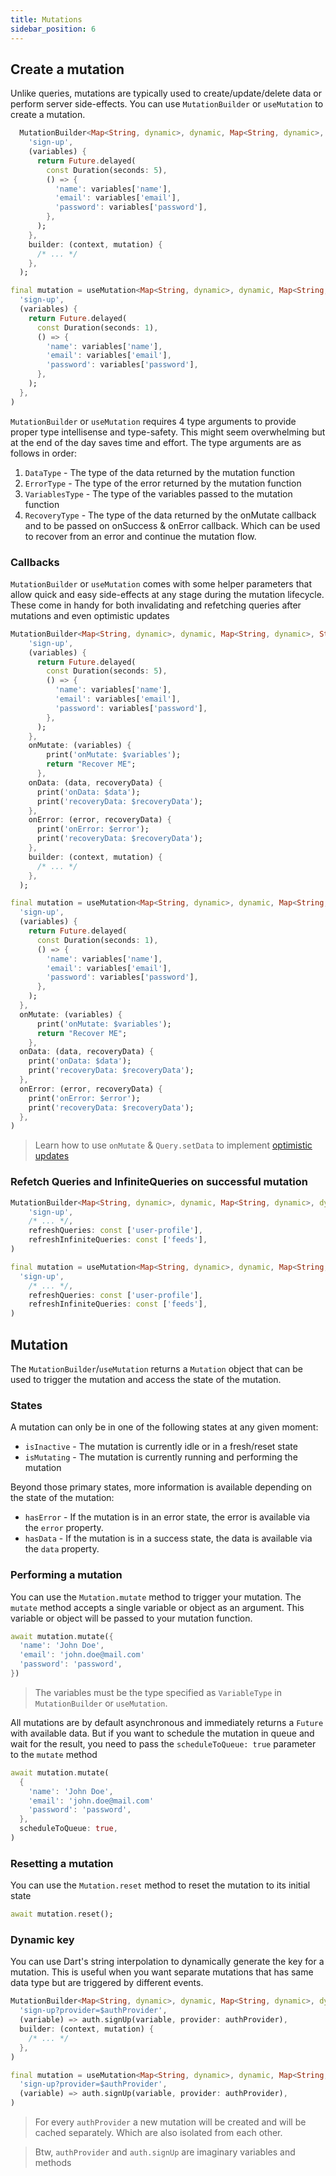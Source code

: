 ```yaml
---
title: Mutations
sidebar_position: 6
---
```



## Create a mutation

Unlike queries, mutations are typically used to create/update/delete data or perform server side-effects. You can use `MutationBuilder` or `useMutation` to create a mutation.

<Tabs>
  <TabItem value="vanilla" label="Vanilla">

```dart
  MutationBuilder<Map<String, dynamic>, dynamic, Map<String, dynamic>, dynamic>(
    'sign-up',
    (variables) {
      return Future.delayed(
        const Duration(seconds: 5),
        () => {
          'name': variables['name'],
          'email': variables['email'],
          'password': variables['password'],
        },
      );
    },
    builder: (context, mutation) {
      /* ... */
    },
  );
```

  </TabItem>
  <TabItem value="flutter_hooks" label="Flutter Hooks">

```dart
final mutation = useMutation<Map<String, dynamic>, dynamic, Map<String, dynamic>, dynamic>(
  'sign-up',
  (variables) {
    return Future.delayed(
      const Duration(seconds: 1),
      () => {
        'name': variables['name'],
        'email': variables['email'],
        'password': variables['password'],
      },
    );
  },
)
```

  </TabItem>
</Tabs>

`MutationBuilder` or `useMutation` requires 4 type arguments to provide proper type intellisense and type-safety. This might seem overwhelming but at the end of the day saves time and effort. The type arguments are as follows in order:

1. `DataType` - The type of the data returned by the mutation function
1. `ErrorType` - The type of the error returned by the mutation function
1. `VariablesType` - The type of the variables passed to the mutation function
1. `RecoveryType` - The type of the data returned by the onMutate callback and to be passed on onSuccess & onError callback. Which can be used to recover from an error and continue the mutation flow.

### Callbacks

`MutationBuilder` or `useMutation` comes with some helper parameters that allow quick and easy side-effects at any stage during the mutation lifecycle. These come in handy for both invalidating and refetching queries after mutations and even optimistic updates

<Tabs>
  <TabItem value="Vanilla" label="Vanilla">

```dart
MutationBuilder<Map<String, dynamic>, dynamic, Map<String, dynamic>, String>(
    'sign-up',
    (variables) {
      return Future.delayed(
        const Duration(seconds: 5),
        () => {
          'name': variables['name'],
          'email': variables['email'],
          'password': variables['password'],
        },
      );
    },
    onMutate: (variables) {
        print('onMutate: $variables');
        return "Recover ME";
      },
    onData: (data, recoveryData) {
      print('onData: $data');
      print('recoveryData: $recoveryData');
    },
    onError: (error, recoveryData) {
      print('onError: $error');
      print('recoveryData: $recoveryData');
    },
    builder: (context, mutation) {
      /* ... */
    },
  );
```

  </TabItem>
  <TabItem value="flutter_hooks" label="Flutter Hooks">

```dart
final mutation = useMutation<Map<String, dynamic>, dynamic, Map<String, dynamic>, String>(
  'sign-up',
  (variables) {
    return Future.delayed(
      const Duration(seconds: 1),
      () => {
        'name': variables['name'],
        'email': variables['email'],
        'password': variables['password'],
      },
    );
  },
  onMutate: (variables) {
      print('onMutate: $variables');
      return "Recover ME";
    },
  onData: (data, recoveryData) {
    print('onData: $data');
    print('recoveryData: $recoveryData');
  },
  onError: (error, recoveryData) {
    print('onError: $error');
    print('recoveryData: $recoveryData');
  },
)
```

  </TabItem>
</Tabs>

> Learn how to use `onMutate` & `Query.setData` to implement [optimistic updates](/docs/advanced/OptimisticUpdates)

### Refetch Queries and InfiniteQueries on successful mutation

<Tabs>
<TabItem value="vanilla" label="Vanilla">

```dart
MutationBuilder<Map<String, dynamic>, dynamic, Map<String, dynamic>, dynamic>(
    'sign-up',
    /* ... */,
    refreshQueries: const ['user-profile'],
    refreshInfiniteQueries: const ['feeds'],
)
```

</TabItem>
<TabItem value="flutter_hooks" label="Flutter Hooks">

```dart
final mutation = useMutation<Map<String, dynamic>, dynamic, Map<String, dynamic>, dynamic>(
  'sign-up',
    /* ... */,
    refreshQueries: const ['user-profile'],
    refreshInfiniteQueries: const ['feeds'],
)
```

</TabItem>
</Tabs>

## Mutation

The `MutationBuilder`/`useMutation` returns a `Mutation` object that can be used to trigger the mutation and access the state of the mutation.

### States

A mutation can only be in one of the following states at any given moment:

- `isInactive` - The mutation is currently idle or in a fresh/reset state
- `isMutating` - The mutation is currently running and performing the mutation

Beyond those primary states, more information is available depending on the state of the mutation:

- `hasError` - If the mutation is in an error state, the error is available via the `error` property.
- `hasData` - If the mutation is in a success state, the data is available via the `data` property.

### Performing a mutation

You can use the `Mutation.mutate` method to trigger your mutation. The `mutate` method accepts a single variable or object as an argument. This variable or object will be passed to your mutation function.

```dart
await mutation.mutate({
  'name': 'John Doe',
  'email': 'john.doe@mail.com'
  'password': 'password',
})
```

> The variables must be the type specified as `VariableType` in `MutationBuilder` or `useMutation`.

All mutations are by default asynchronous and immediately returns a `Future` with available data. But if you want to
schedule the mutation in queue and wait for the result, you need to pass the `scheduleToQueue: true` parameter to the
`mutate` method

```dart
await mutation.mutate(
  {
    'name': 'John Doe',
    'email': 'john.doe@mail.com'
    'password': 'password',
  },
  scheduleToQueue: true,
)
```

### Resetting a mutation

You can use the `Mutation.reset` method to reset the mutation to its initial state

```dart
await mutation.reset();
```

### Dynamic key

You can use Dart's string interpolation to dynamically generate the key for a mutation. This is useful when you want
separate mutations that has same data type but are triggered by different events.

<Tabs>
  <TabItem value="vanilla" label="Vanilla">

```dart
MutationBuilder<Map<String, dynamic>, dynamic, Map<String, dynamic>, dynamic>(
  'sign-up?provider=$authProvider',
  (variable) => auth.signUp(variable, provider: authProvider),
  builder: (context, mutation) {
    /* ... */
  },
)
```

  </TabItem>
  <TabItem value="flutter_hooks" label="Flutter Hooks">

```dart
final mutation = useMutation<Map<String, dynamic>, dynamic, Map<String, dynamic>, dynamic>(
  'sign-up?provider=$authProvider',
  (variable) => auth.signUp(variable, provider: authProvider),
)
```

  </TabItem>
</Tabs>

> For every `authProvider` a new mutation will be created and will be cached separately. Which are also isolated from each other.

> Btw, `authProvider` and `auth.signUp` are imaginary variables and methods